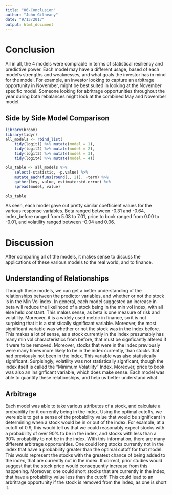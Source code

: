 ```yaml
---
title: "06-Conclusion"
author: "John Gilheany"
date: "9/13/2017"
output: html_document
---
```


# Conclusion  
All in all, the 4 models were comprable in terms of statistical resiliency and predictive power. Each model may have a different usage, based of each model's strengths and weaknesses, and what goals the investor has in mind for the model. For example, an investor looking to capture an arbitrage opportunity in November, might be best suited in looking at the November specific model. Someone looking for abritrage opportunities throughout the year during both rebalances might look at the combined May and November model. 

## Side by Side Model Comparison 
```r
library(broom)
library(tidyr)
all_models <- rbind_list(
    tidy(logit1) %>% mutate(model = 1),
    tidy(logit2) %>% mutate(model = 2),
    tidy(logit3) %>% mutate(model = 3), 
    tidy(logit4) %>% mutate(model = 4))

ols_table <- all_models %>%
    select(-statistic, -p.value) %>%
    mutate_each(funs(round(., 2)), -term) %>% 
    gather(key, value, estimate:std.error) %>%
    spread(model, value) 

ols_table
```

As seen, each model gave out pretty similar coefficient values for the various response variables. Beta ranged between -0.31 and -0.64, index_before ranged from 5.08 to 7.01, price to book ranged from 0.00 to -0.01, and volatility ranged between -0.04 and 0.06. 

# Discussion
After comparing all of the models, it makes sense to discuss the applications of these various models to the real world, and to finance. 

## Understanding of Relationships 
Through these models, we can get a better understanding of the relationships between the predictor variables, and whether or not the stock is in the Min Vol index. In general, each model suggested an increase in beta will reduce the likelihood of a stock being in the min vol index, with all else held constant. This makes sense, as beta is one measure of risk and volatility. Moreover, it is a widely used metric in finance, so it is not surpising that it is a statistically significant variable. Moreover, the most significant variable was whether or not the stock was in the index before. This makes a lot of sense, as a stock currently in the index presumably has many min vol characteristics from before, that must be signficantly altered if it were to be removed. Moreover, stocks that were in the index previously were many times more likely to be in the index currently, than stocks that had previously not been in the index. This variable was also statistically significant. Surpisingly, volatility was not statistically signficant, though the index itself is called the "Minimum Volatility" Index. Moreover, price to book was also an insignficant variable, which does make sense. Each model was able to quantify these relationships, and help us better understand what 

## Arbitrage 
Each model was able to take various attributes of a stock, and calculate a probability for it currently being in the index. Using the optimal cutoffs, we were able to get a sense of the probability value that would be significant in determining when a stock would be in or out of the index. For example, at a cutoff of 0.9, this would tell us that we could reasonably expect stocks with a probability of over 90% to be in the index, and stocks with less than a 90% probability to not be in the index. With this information, there are many different arbitrage opportunities. One could long stocks currently not in the index that have a probability greater than the optimal cutoff for that model. This would represent the stocks with the greatest chance of being added to the index, that are currently not in the index. If correct, prior studies would suggest that the stock price would consequently increase from this happening. Moreover, one could short stocks that are currently in the index, that have a probability value less than the cutoff. This could lead to an arbritrage opportunity if the stock is removed from the index, as one is short it. 

